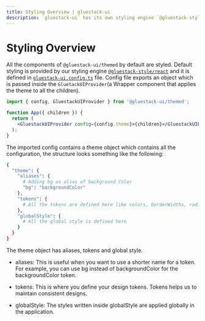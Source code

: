 ```yaml
---
title: Styling Overview | gluestack-ui
description: `gluestack-ui` has its own styling engine `@gluestack-style/react` which makes styling of components easy.
---
```



<Meta title="Styling/Overview" />

# Styling Overview

All the components of `@gluestack-ui/themed` by default are styled. Default styling is provided by our styling engine [`@gluestack-style/react`](https://style.gluestack.io/docs/overview/introduction) and it is defined in [`gluestack-ui.config.ts`](https://github.com/gluestack/gluestack-ui/blob/main/example/storybook/src/gluestack-ui.config.ts) file. Config file exports an object which is passed inside the `GluetackUIProvider`(a Wrapper component that applies the theme to all the children).

```jsx
import { config, GluestackUIProvider } from '@gluestack-ui/themed';

function App({ children }) {
  return (
    <GluestackUIProvider config={config.theme}>{children}</GluestackUIProvider>
  );
}
```

The imported config contains a theme object which contains all the configuration, the structure looks something like the following:

```bash
{
  "theme": {
    "aliases": {
      # Adding bg as alias of background Color
      "bg": "backgroundColor"
    },
    "tokens": {
      # All the tokens are defined here like colors, borderWidths, radii, breakpoints, mediaQueries ....
    },
    "globalStyle": {
      # All the global style is defined here
    }
  }
}
```

The theme object has aliases, tokens and global style.

- aliases: This is useful when you want to use a shorter name for a token. For example, you can use bg instead of backgroundColor for the backgroundColor token.

- tokens: This is where you define your design tokens. Tokens helps us to maintain consistent designs.

- globalStyle: The styles written inside globalStyle are applied globally in the application.
